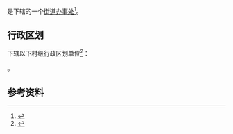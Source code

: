 {{中国乡级行政区|51/01/85/003/000}}

'''{{PAGENAMEBASE}}'''是{{PRC admin/fullname|51/01/85/003/000|3}}下辖的一个[[街道办事处|街道办事处]]<ref>{{PRC admin/ref sgc|{{PRC admin/parent|51/01/85/003/000}}}}</ref>。

== 行政区划 ==
{{PAGENAMEBASE}}下辖以下村级行政区划单位<ref>{{PRC admin/ref sgc|51/01/85/003/000}}</ref>：

{{PRC admin/children|51/01/85/003/000}}。

== 参考资料 ==
{{reflist}}

{{四川行政区划小作品}}
{{PRC admin/navcat|51/01/85/003/000}}